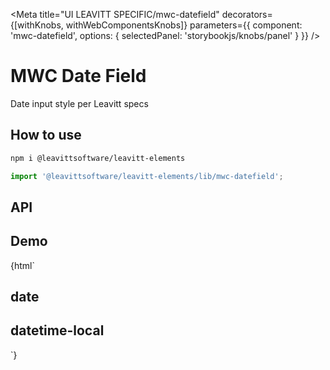 

<Meta
  title="UI LEAVITT SPECIFIC/mwc-datefield"
  decorators={[withKnobs, withWebComponentsKnobs]}
  parameters={{ component: 'mwc-datefield', options: { selectedPanel: 'storybookjs/knobs/panel' } }}
/>

# MWC Date Field

Date input style per Leavitt specs

## How to use

```bash
npm i @leavittsoftware/leavitt-elements
```

```js
import '@leavittsoftware/leavitt-elements/lib/mwc-datefield';
```

## API

<Props of="mwc-datefield" />

## Demo

<Preview withToolbar>
  <Story name="Docs">{html`<h2 demo>date</h2>
    <mwc-datefield></mwc-datefield>
    <h2 demo>datetime-local</h2>
    <mwc-datefield date-type="datetime-local"></mwc-datefield>`}</Story>
</Preview>
